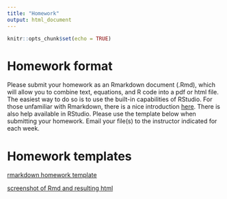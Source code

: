 ```yaml
---
title: "Homework"
output: html_document
---
```


```r
knitr::opts_chunk$set(echo = TRUE)
```


# Homework format

Please submit your homework as an Rmarkdown document (.Rmd), which will allow you to combine text, equations, and R code into a pdf or html file. The easiest way to do so is to use the built-in capabilities of RStudio. For those unfamiliar with Rmarkdown, there is a nice introduction [here](http://rmarkdown.rstudio.com/lesson-1.html). There is also help available in RStudio. Please use the template below when submitting your homework.  Email your file(s) to the instructor indicated for each week.

# Homework templates

[rmarkdown homework template](Labs/Homework Templates/rmarkdown_example.Rmd)

[screenshot of Rmd and resulting html](Labs/Homework Templates/Rmarkdown screenshot.jpg)